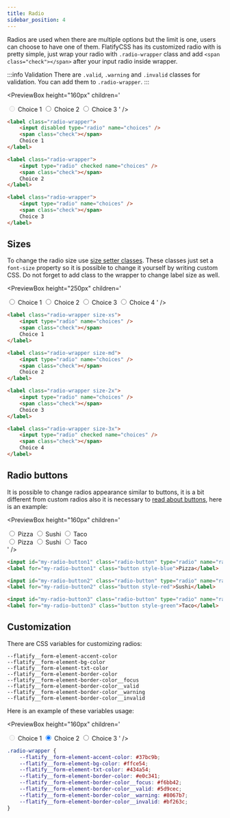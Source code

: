 ```yaml
---
title: Radio
sidebar_position: 4
---
```



Radios are used when there are multiple options but the limit is one, users can choose to have one of them.
FlatifyCSS has its customized radio with is pretty simple, just wrap your radio with `.radio-wrapper` class and add `<span class="check"></span>` after your input radio inside wrapper.

:::info Validation
There are `.valid`, `.warning` and `.invalid` classes for validation. You can add them to `.radio-wrapper`.
:::

<PreviewBox
	height="160px"
	children='<!DOCTYPE html>
<html lang="en">
	<head>
		<meta charset="UTF-8" />
		<meta http-equiv="X-UA-Compatible" content="IE=edge" />
		<meta name="viewport" content="width=device-width, initial-scale=1.0" />
		<link rel="stylesheet" href="https://raw.githack.com/amir2mi/FlatifyCSS/master/dist/css/flatify-min.css" />
		<title>Radios</title>
	</head>
	<body>
		<label class="radio-wrapper">
			<input disabled type="radio" name="choices" />
			<span class="check"></span>
			Choice 1
		</label>
		<label class="radio-wrapper">
			<input type="radio" checked name="choices" />
			<span class="check"></span>
			Choice 2
		</label>
		<label class="radio-wrapper">
			<input type="radio" name="choices" />
			<span class="check"></span>
			Choice 3
		</label>
    </body>

</html>'
/>

```html title="index.html"
<label class="radio-wrapper">
	<input disabled type="radio" name="choices" />
	<span class="check"></span>
	Choice 1
</label>

<label class="radio-wrapper">
	<input type="radio" checked name="choices" />
	<span class="check"></span>
	Choice 2
</label>

<label class="radio-wrapper">
	<input type="radio" name="choices" />
	<span class="check"></span>
	Choice 3
</label>
```

## Sizes

To change the radio size use [size setter classes](/docs/helpers/size-setters).
These classes just set a `font-size` property so it is possible to change it yourself by writing custom CSS. Do not forget to add class to the wrapper to change label size as well.

<PreviewBox
	height="250px"
	children='<!DOCTYPE html>
<html lang="en">
	<head>
		<meta charset="UTF-8" />
		<meta http-equiv="X-UA-Compatible" content="IE=edge" />
		<meta name="viewport" content="width=device-width, initial-scale=1.0" />
		<link rel="stylesheet" href="https://raw.githack.com/amir2mi/FlatifyCSS/master/dist/css/flatify-min.css" />
		<title>Radios</title>
	</head>
	<body>
		<label class="radio-wrapper size-xs">
			<input type="radio" name="choices" />
			<span class="check"></span>
			 Choice 1
		</label>
		<label class="radio-wrapper size-md">
			<input type="radio" name="choices" />
			<span class="check"></span>
			Choice 2
		</label>
		<label class="radio-wrapper size-2x">
			<input type="radio" name="choices" />
			<span class="check"></span>
			Choice 3
		</label>
		<label class="radio-wrapper size-3x">
			<input type="radio" checked name="choices" />
			<span class="check"></span>
			Choice 4
		</label>
    </body>
</html>'
/>

```html title="index.html"
<label class="radio-wrapper size-xs">
	<input type="radio" name="choices" />
	<span class="check"></span>
	Choice 1
</label>

<label class="radio-wrapper size-md">
	<input type="radio" name="choices" />
	<span class="check"></span>
	Choice 2
</label>

<label class="radio-wrapper size-2x">
	<input type="radio" name="choices" />
	<span class="check"></span>
	Choice 3
</label>

<label class="radio-wrapper size-3x">
	<input type="radio" checked name="choices" />
	<span class="check"></span>
	Choice 4
</label>
```

## Radio buttons

It is possible to change radios appearance similar to buttons, it is a bit different from custom radios also it is necessary to [read about buttons](/docs/components/buttons/button), here is an example:

<PreviewBox
	height="160px"
	children='<!DOCTYPE html>
<html lang="en">
	<head>
		<meta charset="UTF-8" />
		<meta http-equiv="X-UA-Compatible" content="IE=edge" />
		<meta name="viewport" content="width=device-width, initial-scale=1.0" />
		<link rel="stylesheet" href="https://raw.githack.com/amir2mi/FlatifyCSS/master/dist/css/flatify-min.css" />
		<title>Radios</title>
	</head>
	<body>
		<div class="flex-center">
			<input id="my-radio-button1" class="radio-button" type="radio" 	name="radio-button" />
			<label for="my-radio-button1" class="button style-blue">Pizza</label>
			<input id="my-radio-button2" class="radio-button" type="radio" 	name="radio-button" />
			<label for="my-radio-button2" class="button style-red">Sushi</label>
			<input id="my-radio-button3" class="radio-button" type="radio" 	name="radio-button" />
			<label for="my-radio-button3" class="button style-green">Taco</label>
		</div>
		<div class="flex-center">
			<input id="my-radio-button4" class="radio-button" type="radio" 	name="radio-button" />
			<label for="my-radio-button4" class="button outline style-blue">Pizza</label>
			<input id="my-radio-button5" class="radio-button" type="radio" 	name="radio-button" />
			<label for="my-radio-button5" class="button outline style-red">Sushi</label>
			<input id="my-radio-button6" class="radio-button" type="radio" 	name="radio-button" />
			<label for="my-radio-button6" class="button outline style-green">Taco</label>
		</div>
    </body>

</html>'
/>

```html title="index.html"
<input id="my-radio-button1" class="radio-button" type="radio" name="radio-button" />
<label for="my-radio-button1" class="button style-blue">Pizza</label>

<input id="my-radio-button2" class="radio-button" type="radio" name="radio-button" />
<label for="my-radio-button2" class="button style-red">Sushi</label>

<input id="my-radio-button3" class="radio-button" type="radio" name="radio-button" />
<label for="my-radio-button3" class="button style-green">Taco</label>
```

## Customization

There are CSS variables for customizing radios:

`--flatify__form-element-accent-color`  
`--flatify__form-element-bg-color`  
`--flatify__form-element-txt-color`  
`--flatify__form-element-border-color`  
`--flatify__form-element-border-color__focus`  
`--flatify__form-element-border-color__valid`  
`--flatify__form-element-border-color__warning`  
`--flatify__form-element-border-color__invalid`

Here is an example of these variables usage:

<PreviewBox
	height="160px"
	children='<!DOCTYPE html>
<html lang="en">
	<head>
		<meta charset="UTF-8" />
		<meta http-equiv="X-UA-Compatible" content="IE=edge" />
		<meta name="viewport" content="width=device-width, initial-scale=1.0" />
		<link rel="stylesheet" href="https://raw.githack.com/amir2mi/FlatifyCSS/master/dist/css/flatify-min.css" />
		<title>Inputs</title>
		<style>
			.radio-wrapper{
				--flatify__form-element-accent-color: #37BC9B;
				--flatify__form-element-bg-color: #FFCE54;
				--flatify__form-element-txt-color: #434A54;
				--flatify__form-element-border-color: #E0C341;
				--flatify__form-element-border-color__focus: #F6BB42;
				--flatify__form-element-border-color__valid: #5D9CEC;
				--flatify__form-element-border-color__warning: #8067B7;
				--flatify__form-element-border-color__invalid: #BF263C;
			}
		</style>
	</head>
	<body>
		<label class="radio-wrapper">
			<input disabled type="radio" name="choices" />
			<span class="check"></span>
			Choice 1
		</label>
		<label class="radio-wrapper">
			<input type="radio" checked name="choices" />
			<span class="check"></span>
			Choice 2
		</label>
		<label class="radio-wrapper">
			<input type="radio" name="choices" />
			<span class="check"></span>
			Choice 3
		</label>
    </body>
</html>'
/>

```css title="style.css"
.radio-wrapper {
	--flatify__form-element-accent-color: #37bc9b;
	--flatify__form-element-bg-color: #ffce54;
	--flatify__form-element-txt-color: #434a54;
	--flatify__form-element-border-color: #e0c341;
	--flatify__form-element-border-color__focus: #f6bb42;
	--flatify__form-element-border-color__valid: #5d9cec;
	--flatify__form-element-border-color__warning: #8067b7;
	--flatify__form-element-border-color__invalid: #bf263c;
}
```
